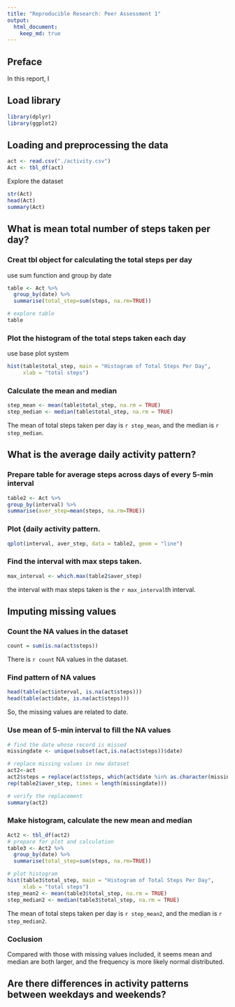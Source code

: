 ```yaml
---
title: "Reproducible Research: Peer Assessment 1"
output: 
  html_document:
    keep_md: true
---
```

## Preface
In this report, I

## Load library
```r
library(dplyr)
library(ggplot2)
```


## Loading and preprocessing the data
```r
act <- read.csv("./activity.csv")
Act <- tbl_df(act)
```
Explore the dataset
```r
str(Act)
head(Act)
summary(Act)
```

## What is mean total number of steps taken per day?
### Creat tbl object for calculating the total steps per day
use sum function and group by date
```r
table <- Act %>%
  group_by(date) %>%
  summarise(total_step=sum(steps, na.rm=TRUE))

# explore table
table
```

### Plot the histogram of the total steps taken each day
use base plot system  
```r
hist(table$total_step, main = "Histogram of Total Steps Per Day",
     xlab = "total steps")
```

### Calculate the mean and median
```r
step_mean <- mean(table$total_step, na.rm = TRUE)
step_median <- median(table$total_step, na.rm = TRUE)
```
The mean of total steps taken per day is `r step_mean`, and the median is `r step_median`.

## What is the average daily activity pattern?  
### Prepare table for average steps across days of every 5-min interval
```r
table2 <- Act %>%
group_by(interval) %>%
summarise(aver_step=mean(steps, na.rm=TRUE))
```

### Plot {daily activity pattern.
```r
qplot(interval, aver_step, data = table2, geom = "line")
```

### Find the interval with max steps taken.
```r
max_interval <- which.max(table2$aver_step)
```
the interval with max steps taken is the `r max_interval`th interval.  

## Imputing missing values
### Count the NA values in the dataset
```r
count = sum(is.na(act$steps))
```
There is `r count` NA values in the dataset.  

### Find pattern of NA values
```r
head(table(act$interval, is.na(act$steps)))
head(table(act$date, is.na(act$steps)))
```
So, the missing values are related to date.

### Use mean of 5-min interval to fill the NA values
```r
# find the date whose record is missed
missingdate <- unique(subset(act,is.na(act$steps))$date)

# replace missing values in new dataset
act2<-act
act2$steps = replace(act$steps, which(act$date %in% as.character(missingdate)),
rep(table2$aver_step, times = length(missingdate)))

# verify the replacement
summary(act2)
```

### Make histogram, calculate the new mean and median
```r
Act2 <- tbl_df(act2)
# prepare for plot and calculation
table3 <- Act2 %>%
  group_by(date) %>%
  summarise(total_step=sum(steps, na.rm=TRUE))

# plot histogram
hist(table3$total_step, main = "Histogram of Total Steps Per Day",
     xlab = "total steps")
step_mean2 <- mean(table3$total_step, na.rm = TRUE)
step_median2 <- median(table3$total_step, na.rm = TRUE)
```
The mean of total steps taken per day is `r step_mean2`, and the median is `r step_median2`.   

### Coclusion
Compared with those with missing values included, it seems mean and median are both larger, and the frequency is more likely normal distributed.

## Are there differences in activity patterns between weekdays and weekends?
